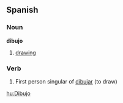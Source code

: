 ==Spanish==
===Noun===
'''dibujo'''

# [[drawing]]

===Verb===

#First person singular of [[dibujar]] (to draw)

[[hu:Dibujo]]